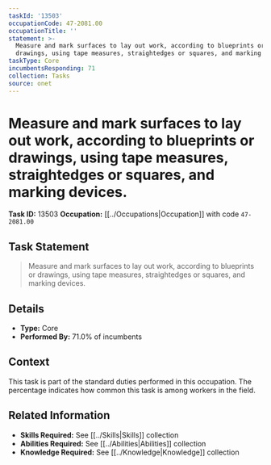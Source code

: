 ```yaml
---
taskId: '13503'
occupationCode: 47-2081.00
occupationTitle: ''
statement: >-
  Measure and mark surfaces to lay out work, according to blueprints or
  drawings, using tape measures, straightedges or squares, and marking devices.
taskType: Core
incumbentsResponding: 71
collection: Tasks
source: onet
---
```

# Measure and mark surfaces to lay out work, according to blueprints or drawings, using tape measures, straightedges or squares, and marking devices.

**Task ID:** 13503
**Occupation:** [[../Occupations|Occupation]] with code `47-2081.00`

## Task Statement

> Measure and mark surfaces to lay out work, according to blueprints or drawings, using tape measures, straightedges or squares, and marking devices.

## Details

- **Type:** Core
- **Performed By:** 71.0% of incumbents

## Context

This task is part of the standard duties performed in this occupation. The percentage indicates how common this task is among workers in the field.

## Related Information

- **Skills Required:** See [[../Skills|Skills]] collection
- **Abilities Required:** See [[../Abilities|Abilities]] collection
- **Knowledge Required:** See [[../Knowledge|Knowledge]] collection

